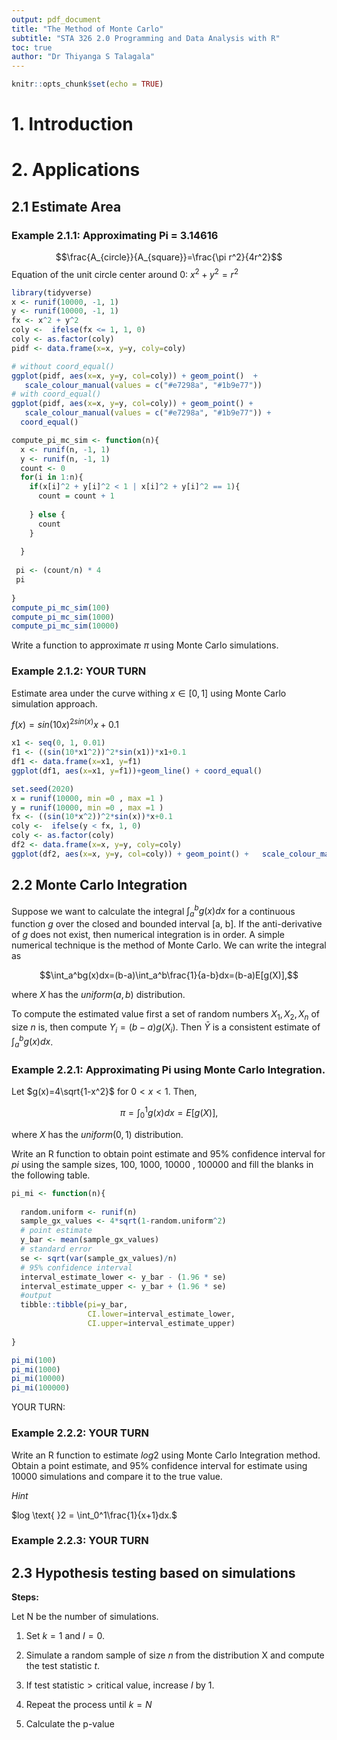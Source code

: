 ```yaml
---
output: pdf_document
title: "The Method of Monte Carlo"
subtitle: "STA 326 2.0 Programming and Data Analysis with R"
toc: true
author: "Dr Thiyanga S Talagala"
---
```



```r
knitr::opts_chunk$set(echo = TRUE)
```

\newpage
# 1. Introduction

# 2. Applications

## 2.1 Estimate Area

###  Example 2.1.1: Approximating Pi = 3.14616

$$\frac{A_{circle}}{A_{square}}=\frac{\pi r^2}{4r^2}$$
Equation of the unit circle center around 0: $x^2+y^2=r^2$

```r
library(tidyverse)
x <- runif(10000, -1, 1)
y <- runif(10000, -1, 1)
fx <- x^2 + y^2
coly <-  ifelse(fx <= 1, 1, 0)
coly <- as.factor(coly)
pidf <- data.frame(x=x, y=y, coly=coly)

```

```r
# without coord_equal()
ggplot(pidf, aes(x=x, y=y, col=coly)) + geom_point()  +
   scale_colour_manual(values = c("#e7298a", "#1b9e77"))
# with coord_equal()
ggplot(pidf, aes(x=x, y=y, col=coly)) + geom_point() +
   scale_colour_manual(values = c("#e7298a", "#1b9e77")) + 
  coord_equal()
```

```r
compute_pi_mc_sim <- function(n){
  x <- runif(n, -1, 1)
  y <- runif(n, -1, 1)
  count <- 0
  for(i in 1:n){
    if(x[i]^2 + y[i]^2 < 1 | x[i]^2 + y[i]^2 == 1){
      count = count + 1
      
    } else {
      count
    }
    
  }
  
 pi <- (count/n) * 4
 pi
 
}
compute_pi_mc_sim(100)
compute_pi_mc_sim(1000)
compute_pi_mc_sim(10000)
```






Write a function to approximate $\pi$ using Monte Carlo simulations.

### Example 2.1.2: YOUR TURN

Estimate area under the curve withing $x \in [0, 1]$ using Monte Carlo simulation approach.

$f(x) = sin(10x)^{2sin(x)}x+0.1$

```r
x1 <- seq(0, 1, 0.01)
f1 <- ((sin(10*x1^2))^2*sin(x1))*x1+0.1
df1 <- data.frame(x=x1, y=f1)
ggplot(df1, aes(x=x1, y=f1))+geom_line() + coord_equal()
```

```r
set.seed(2020)
x = runif(10000, min =0 , max =1 )
y = runif(10000, min =0 , max =1 )
fx <- ((sin(10*x^2))^2*sin(x))*x+0.1
coly <-  ifelse(y < fx, 1, 0)
coly <- as.factor(coly)
df2 <- data.frame(x=x, y=y, coly=coly)
ggplot(df2, aes(x=x, y=y, col=coly)) + geom_point() +   scale_colour_manual(values = c("#e7298a", "#1b9e77")) + coord_equal()
```

## 2.2 Monte Carlo Integration

Suppose we want to calculate the integral $\int_a^bg(x)dx$ for a continuous function $g$ over the closed and bounded interval [a, b]. If the anti-derivative of $g$ does not exist, then numerical integration is in order. A simple numerical technique is the method of Monte Carlo. We can write the integral as

$$\int_a^bg(x)dx=(b-a)\int_a^b\frac{1}{a-b}dx=(b-a)E[g(X)],$$

where $X$ has the $uniform(a, b)$ distribution. 

To compute the estimated value first a set of random numbers $X_1, X_2, X_n$ of size $n$ is, then compute $Y_i = (b-a)g(X_i)$. Then $\bar{Y}$ is a consistent estimate of $\int_a^bg(x)dx$.

### Example 2.2.1: Approximating Pi using Monte Carlo Integration.

Let $g(x)=4\sqrt{1-x^2}$ for $0 < x < 1$. Then,

$$\pi = \int_0^1g(x)dx = E[g(X)],$$

where $X$ has the $uniform(0, 1)$ distribution.

Write an R function to obtain point estimate and 95% confidence interval for $pi$ using the sample sizes, 100, 1000, 10000 , 100000 and fill the blanks in the following table.



```r
pi_mi <- function(n){
  
  random.uniform <- runif(n)
  sample_gx_values <- 4*sqrt(1-random.uniform^2)
  # point estimate
  y_bar <- mean(sample_gx_values)
  # standard error
  se <- sqrt(var(sample_gx_values)/n)
  # 95% confidence interval
  interval_estimate_lower <- y_bar - (1.96 * se)
  interval_estimate_upper <- y_bar + (1.96 * se)
  #output
  tibble::tibble(pi=y_bar, 
                 CI.lower=interval_estimate_lower,  
                 CI.upper=interval_estimate_upper)
  
}

pi_mi(100)
pi_mi(1000)
pi_mi(10000)
pi_mi(100000)
```

YOUR TURN: 


### Example 2.2.2: YOUR TURN

Write an R function to estimate $log 2$ using Monte Carlo Integration method. Obtain a point estimate, and 95% confidence interval for estimate using 10000 simulations and compare it to the true value.

*Hint*

$log \text{ }2 = \int_0^1\frac{1}{x+1}dx.$

### Example 2.2.3: YOUR TURN


## 2.3 Hypothesis testing based on simulations

**Steps: **

Let N be the number of simulations.

1. Set $k=1$ and $I = 0$.

2. Simulate a random sample of size $n$ from the distribution X and compute the test statistic $t$.

3. If $\text{test statistic} > \text{critical value}$, increase $I$ by 1.

4. Repeat the process until $k=N$

3. Calculate the p-value